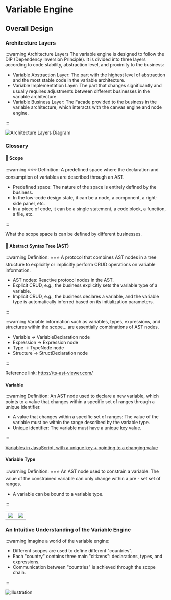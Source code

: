 # Variable Engine

## Overall Design

### Architecture Layers

:::warning Architecture Layers
The variable engine is designed to follow the DIP (Dependency Inversion Principle). It is divided into three layers according to code stability, abstraction level, and proximity to the business:
- Variable Abstraction Layer: The part with the highest level of abstraction and the most stable code in the variable architecture.
- Variable Implementation Layer: The part that changes significantly and usually requires adjustments between different businesses in the variable architecture.
- Variable Business Layer: The Facade provided to the business in the variable architecture, which interacts with the canvas engine and node engine.

:::

![Architecture Layers Diagram](@/public/en-variable-engine.png)

### Glossary

#### 🌟 Scope
:::warning ⭐️⭐️⭐️ Definition:
A predefined space where the declaration and consumption of variables are described through an AST.
- Predefined space: The nature of the space is entirely defined by the business.
- In the low-code design state, it can be a node, a component, a right-side panel, etc.
- In a piece of code, it can be a single statement, a code block, a function, a file, etc.

:::

What the scope space is can be defined by different businesses.

#### 🌟 Abstract Syntax Tree (AST)

:::warning Definition:
⭐️⭐️⭐️ A protocol that combines AST nodes in a tree structure to explicitly or implicitly perform CRUD operations on variable information.
- AST nodes: Reactive protocol nodes in the AST.
- Explicit CRUD, e.g., the business explicitly sets the variable type of a variable.
- Implicit CRUD, e.g., the business declares a variable, and the variable type is automatically inferred based on its initialization parameters.

:::

:::warning Variable information such as variables, types, expressions, and structures within the scope... are essentially combinations of AST nodes.
- Variable -> VariableDeclaration node
- Expression -> Expression node
- Type -> TypeNode node
- Structure -> StructDeclaration node

:::

Reference link: https://ts-ast-viewer.com/

#### Variable

:::warning Definition:
An AST node used to declare a new variable, which points to a value that changes within a specific set of ranges through a unique identifier.
- A value that changes within a specific set of ranges: The value of the variable must be within the range described by the variable type.
- Unique identifier: The variable must have a unique key value.

:::

[Variables in JavaScript, with a unique key + pointing to a changing value](@/public/variable-code.png)

#### Variable Type

:::warning Definition:
⭐️⭐️⭐️ An AST node used to constrain a variable. The value of the constrained variable can only change within a pre - set set of ranges.
- A variable can be bound to a variable type.

:::
<table>
  <tr>
    <td><img loading="lazy" src="/en-variable-type1.png"/></td>
    <td><img loading="lazy" src="/variable-type2.png"/></td>
  </tr>
</table>

### An Intuitive Understanding of the Variable Engine

:::warning Imagine a world of the variable engine:
- Different scopes are used to define different "countries".
- Each "country" contains three main "citizens": declarations, types, and expressions.
- Communication between "countries" is achieved through the scope chain.

:::

![Illustration](@/public/en-varaible-zone.png)
